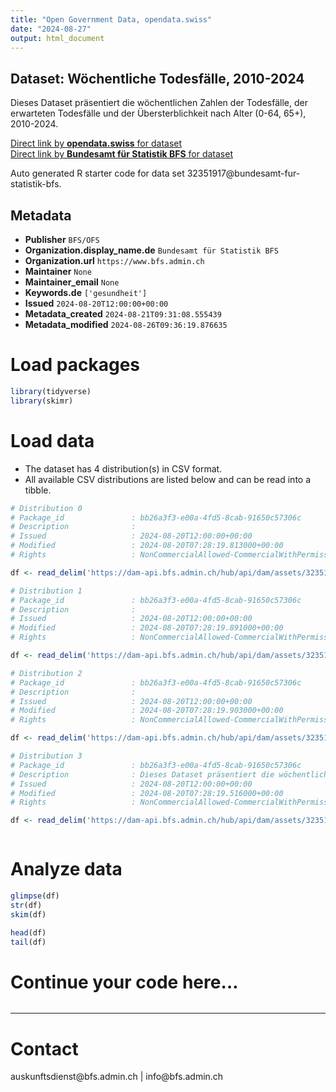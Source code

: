 ```yaml
---
title: "Open Government Data, opendata.swiss"
date: "2024-08-27"
output: html_document
---
```


## Dataset: Wöchentliche Todesfälle, 2010-2024

Dieses Dataset präsentiert die wöchentlichen Zahlen der Todesfälle, der erwarteten Todesfälle und der Übersterblichkeit nach Alter (0-64, 65+), 2010-2024.

[Direct link by **opendata.swiss** for dataset](https://opendata.swiss/de/dataset/wochentliche-todesfalle-2010-20241)<br>
[Direct link by **Bundesamt für Statistik BFS** for dataset](https://www.bfs.admin.ch/asset/de/ts-d-14.03.04.03-wr)

Auto generated R starter code for data set 32351917@bundesamt-fur-statistik-bfs.

## Metadata

- **Publisher** `BFS/OFS`
- **Organization.display_name.de** `Bundesamt für Statistik BFS`
- **Organization.url** `https://www.bfs.admin.ch`
- **Maintainer** `None`
- **Maintainer_email** `None`
- **Keywords.de** `['gesundheit']`
- **Issued** `2024-08-20T12:00:00+00:00`
- **Metadata_created** `2024-08-21T09:31:08.555439`
- **Metadata_modified** `2024-08-26T09:36:19.876635`


# Load packages

```r

library(tidyverse)
library(skimr)

```

# Load data

-   The dataset has 4 distribution(s) in CSV format.
-   All available CSV distributions are listed below and can be read into a tibble.

```r

# Distribution 0
# Package_id               : bb26a3f3-e00a-4fd5-8cab-91650c57306c
# Description              : 
# Issued                   : 2024-08-20T12:00:00+00:00
# Modified                 : 2024-08-20T07:28:19.813000+00:00
# Rights                   : NonCommercialAllowed-CommercialWithPermission-ReferenceRequired

df <- read_delim('https://dam-api.bfs.admin.ch/hub/api/dam/assets/32351941/master')

# Distribution 1
# Package_id               : bb26a3f3-e00a-4fd5-8cab-91650c57306c
# Description              : 
# Issued                   : 2024-08-20T12:00:00+00:00
# Modified                 : 2024-08-20T07:28:19.891000+00:00
# Rights                   : NonCommercialAllowed-CommercialWithPermission-ReferenceRequired

df <- read_delim('https://dam-api.bfs.admin.ch/hub/api/dam/assets/32351932/master')

# Distribution 2
# Package_id               : bb26a3f3-e00a-4fd5-8cab-91650c57306c
# Description              : 
# Issued                   : 2024-08-20T12:00:00+00:00
# Modified                 : 2024-08-20T07:28:19.903000+00:00
# Rights                   : NonCommercialAllowed-CommercialWithPermission-ReferenceRequired

df <- read_delim('https://dam-api.bfs.admin.ch/hub/api/dam/assets/32351936/master')

# Distribution 3
# Package_id               : bb26a3f3-e00a-4fd5-8cab-91650c57306c
# Description              : Dieses Dataset präsentiert die wöchentlichen Zahlen der Todesfälle, der erwarteten Todesfälle und der Übersterblichkeit nach Alter (0-64, 65+), 2010-2024.
# Issued                   : 2024-08-20T12:00:00+00:00
# Modified                 : 2024-08-20T07:28:19.516000+00:00
# Rights                   : NonCommercialAllowed-CommercialWithPermission-ReferenceRequired

df <- read_delim('https://dam-api.bfs.admin.ch/hub/api/dam/assets/32351929/master')



```

# Analyze data

```r

glimpse(df)
str(df)
skim(df)

head(df)
tail(df)

```

# Continue your code here...

```r

```

------------------------------------------------------------------------

# Contact

auskunftsdienst@bfs.admin.ch | info@bfs.admin.ch

